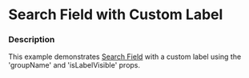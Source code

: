 
# Search Field with Custom Label

### Description

This example demonstrates [Search Field](/components/cerner-terra-core-docs/search-field/about) with a custom label using the 'groupName' and 'isLabelVisible' props.

<SearchFieldWithCustomLabel title='Search Field with Custom Label' />